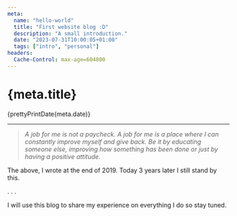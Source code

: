 ```yaml
---
meta:
  name: "hello-world"
  title: "First website blog :D"
  description: "A small introduction."
  date: "2023-07-31T10:00:05+01:00"
  tags: ["intro", "personal"]
headers:
  Cache-Control: max-age=604800
---
```



# {meta.title}

<time datetime={meta.date}>{prettyPrintDate(meta.date)}</time>

---

> _A job for me is not a paycheck. A job for me is a place where I can constantly improve myself and give back.
> Be it by educating someone else, improving how something has been done or just by having a positive attitude._

The above, I wrote at the end of 2019. Today 3 years later I still stand by this.

.
.
.

I will use this blog to share my experience on everything I do so stay tuned.
